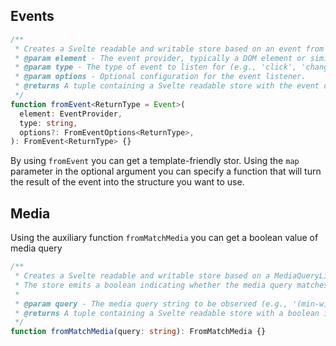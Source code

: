 
<Meta of={Stories} />

<Intro name="fromEvent" description="Function turning events into svelte stores." />

## Events

```ts
/**
 * Creates a Svelte readable and writable store based on an event from an event provider.
 * @param element - The event provider, typically a DOM element or similar object with addEventListener and removeEventListener methods.
 * @param type - The type of event to listen for (e.g., 'click', 'change').
 * @param options - Optional configuration for the event listener.
 * @returns A tuple containing a Svelte readable store with the event data and a writable store to control the active state of the event listener.
 */
function fromEvent<ReturnType = Event>(
  element: EventProvider,
  type: string,
  options?: FromEventOptions<ReturnType>,
): FromEvent<ReturnType> {}
```

By using `fromEvent` you can get a template-friendly stor. Using the `map` parameter in the optional argument you can specify a function that will turn the result of the event into the structure you want to use.

<Story of={Stories.Mouse} />

## Media

Using the auxiliary function `fromMatchMedia` you can get a boolean value of media query

```ts
/**
 * Creates a Svelte readable and writable store based on a MediaQueryList and its change events.
 * The store emits a boolean indicating whether the media query matches. Additionally, returns the MediaQueryList object.
 *
 * @param query - The media query string to be observed (e.g., '(min-width: 600px)').
 * @returns A tuple containing a Svelte readable store with a boolean indicating the match state of the media query, a writable store to control the active state of the media query listener, and the MediaQueryList object itself.
 */
function fromMatchMedia(query: string): FromMatchMedia {}
```

<Story of={Stories.Media} />
